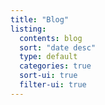 ```yaml
---
title: "Blog"
listing:
  contents: blog
  sort: "date desc"
  type: default
  categories: true
  sort-ui: true
  filter-ui: true
---
```

